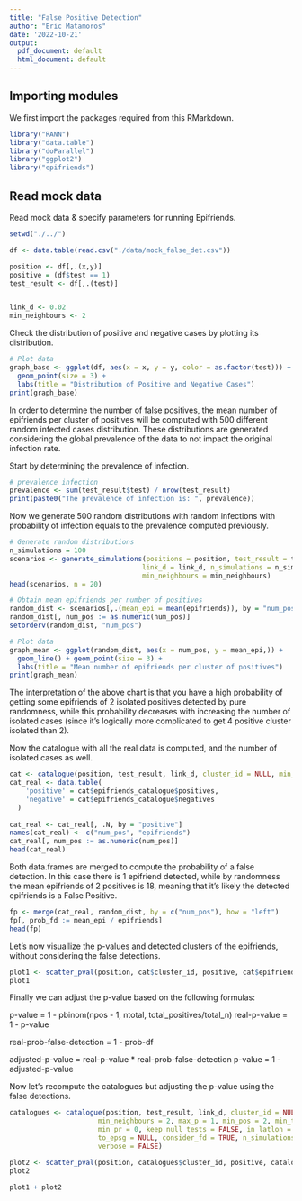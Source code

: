 ```yaml
---
title: "False Positive Detection"
author: "Eric Matamoros"
date: '2022-10-21'
output:
  pdf_document: default
  html_document: default
---
```


## Importing modules

We first import the packages required from this RMarkdown.

```r
library("RANN")
library("data.table")
library("doParallel")
library("ggplot2")
library("epifriends")
```

## Read mock data

Read mock data & specify parameters for running Epifriends.

```r
setwd("./../")

df <- data.table(read.csv("./data/mock_false_det.csv"))

position <- df[,.(x,y)]
positive = (df$test == 1)
test_result <- df[,.(test)]


link_d <- 0.02
min_neighbours <- 2

```

Check the distribution of positive and negative cases by plotting its distribution.

```r
# Plot data
graph_base <- ggplot(df, aes(x = x, y = y, color = as.factor(test))) +
  geom_point(size = 3) +
  labs(title = "Distribution of Positive and Negative Cases")
print(graph_base)
```
In order to determine the number of false positives, the mean number of epifriends per cluster of positives will be computed with 500 different random infected cases distribution. These distributions are generated considering the global prevalence of the data to not impact the original infection rate.

Start by determining the prevalence of infection.

```r
# prevalence infection
prevalence <- sum(test_result$test) / nrow(test_result)
print(paste0("The prevalence of infection is: ", prevalence))

```

Now we generate 500 random distributions with random infections with probability of infection equals to the prevalence computed previously.

```r
# Generate random distributions
n_simulations = 100
scenarios <- generate_simulations(positions = position, test_result = test_result, 
                                 link_d = link_d, n_simulations = n_simulations,
                                 min_neighbours = min_neighbours)
head(scenarios, n = 20)
```

```r
# Obtain mean epifriends per number of positives
random_dist <- scenarios[,.(mean_epi = mean(epifriends)), by = "num_pos"]
random_dist[, num_pos := as.numeric(num_pos)]
setorderv(random_dist, "num_pos")

# Plot data
graph_mean <- ggplot(random_dist, aes(x = num_pos, y = mean_epi,)) +
  geom_line() + geom_point(size = 3) +
  labs(title = "Mean number of epifriends per cluster of positives")
print(graph_mean)
```
The interpretation of the above chart is that you have a high probability of getting some epifriends of 2 isolated positives detected by pure randomness, while this probability decreases with increasing the number of isolated cases (since it's logically more complicated to get 4 positive cluster isolated than 2).

Now the catalogue with all the real data is computed, and the number of isolated cases as well.
```r
cat <- catalogue(position, test_result, link_d, cluster_id = NULL, min_neighbours = min_neighbours)
cat_real <- data.table(
    'positive' = cat$epifriends_catalogue$positives,
    'negative' = cat$epifriends_catalogue$negatives
  )
  
cat_real <- cat_real[, .N, by = "positive"]
names(cat_real) <- c("num_pos", "epifriends")
cat_real[, num_pos := as.numeric(num_pos)]
head(cat_real)
```

Both data.frames are merged to compute the probability of a false detection. In this case there is 1 epifriend detected, while by randomness the mean epifriends of 2 positives is 18, meaning that it's likely the detected epifriends is a False Positive.

```r
fp <- merge(cat_real, random_dist, by = c("num_pos"), how = "left")
fp[, prob_fd := mean_epi / epifriends]
head(fp)
```

Let's now visuallize the p-values and detected clusters of the epifriends, without considering the false detections.

```r
plot1 <- scatter_pval(position, cat$cluster_id, positive, cat$epifriends_catalogue)
plot1
```


Finally we can adjust the p-value based on the following formulas:


p-value = 1 - pbinom(npos - 1, ntotal, total_positives/total_n)
real-p-value = 1 - p-value

real-prob-false-detection =  1 - prob-df

adjusted-p-value = real-p-value * real-prob-false-detection
p-value = 1 - adjusted-p-value


Now let's recompute the catalogues but adjusting the p-value using the false detections.
```r
catalogues <- catalogue(position, test_result, link_d, cluster_id = NULL,
                      min_neighbours = 2, max_p = 1, min_pos = 2, min_total = 2,
                      min_pr = 0, keep_null_tests = FALSE, in_latlon = FALSE, 
                      to_epsg = NULL, consider_fd = TRUE, n_simulations= 100,
                      verbose = FALSE)
```

```r
plot2 <- scatter_pval(position, catalogues$cluster_id, positive, catalogues$epifriends_catalogue, title = "P-value after removing False Detections")
plot2
```

```r
plot1 + plot2
```
